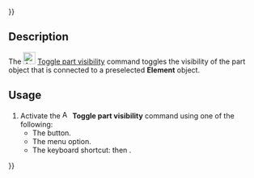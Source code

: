 {{UnfinishedDocu{{#translation:}}}}
<languages/>
<translate>

<!--T:1-->
{{Docnav
|[[Assembly3_LockMover|Lock mover]]
|[[Assembly3_TracePartMove|Trace part move]]
|[[Assembly3_Workbench|Assembly3]]
|IconL=Assembly_LockMover.svg‎‎
|IconR=Assembly_Trace.svg‎‎
|IconC=Assembly3_workbench_icon.svg
}}

<!--T:2-->
{{GuiCommand
|Name=Assembly3 TogglePartVisibility
|Icon=Assembly_TogglePartVisibility.svg‎‎
|MenuLocation=Assembly3 → Toggle part visibility
|Workbenches=[[Assembly3_Workbench|Assembly3]]
|Shortcut={{KEY|A}} then {{KEY|Space}}
}}

== Description == <!--T:3-->

<!--T:4-->
The [[Image:Assembly_TogglePartVisibility.svg|24px]] [[Assembly3_TogglePartVisibility|Toggle part visibility]] command toggles the visibility of the part object that is connected to a preselected '''Element''' object.

== Usage == <!--T:5-->

<!--T:6-->
# Activate the [[Image:Assembly_TogglePartVisibility.svg|16px]] '''Toggle part visibility''' command using one of the following:
#* The {{Button|[[Image:Assembly_TogglePartVisibility.svg|16px]] [[Assembly3_TogglePartVisibility|Toggle part visibility]]}} button.
#* The {{MenuCommand|Assembly3 → [[Image:Assembly_TogglePartVisibility.svg|16px]] Toggle part visibility}} menu option.
#* The keyboard shortcut: {{KEY|A}} then {{KEY|Space}}.


<!--T:7-->
{{Docnav
|[[Assembly3_LockMover|Lock mover]]
|[[Assembly3_TracePartMove|Trace part move]]
|[[Assembly3_Workbench|Assembly3]]
|IconL=Assembly_LockMover.svg‎‎
|IconR=Assembly_Trace.svg‎‎
|IconC=Assembly3_workbench_icon.svg
}}

</translate>
{{Userdocnavi{{#translation:}}}}